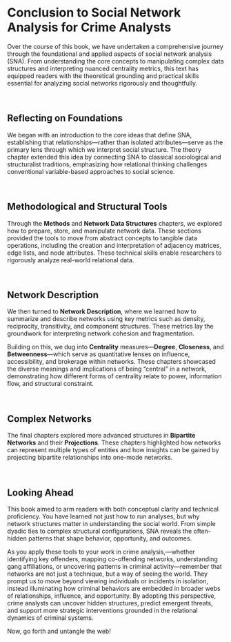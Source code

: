# Conclusion to Social Network Analysis for Crime Analysts {.unnumbered}

Over the course of this book, we have undertaken a comprehensive journey through the foundational and applied aspects of social network analysis (SNA). From understanding the core concepts to manipulating complex data structures and interpreting nuanced centrality metrics, this text has equipped readers with the theoretical grounding and practical skills essential for analyzing social networks rigorously and thoughtfully.

<br>

## Reflecting on Foundations

We began with an introduction to the core ideas that define SNA, establishing that relationships—rather than isolated attributes—serve as the primary lens through which we interpret social structure. The theory chapter extended this idea by connecting SNA to classical sociological and structuralist traditions, emphasizing how relational thinking challenges conventional variable-based approaches to social science.

<br>

## Methodological and Structural Tools

Through the **Methods** and **Network Data Structures** chapters, we explored how to prepare, store, and manipulate network data. These sections provided the tools to move from abstract concepts to tangible data operations, including the creation and interpretation of adjacency matrices, edge lists, and node attributes. These technical skills enable researchers to rigorously analyze real-world relational data.

<br>

## Network Description

We then turned to **Network Description**, where we learned how to summarize and describe networks using key metrics such as density, reciprocity, transitivity, and component structures. These metrics lay the groundwork for interpreting network cohesion and fragmentation.

Building on this, we dug into **Centrality** measures—**Degree**, **Closeness**, and **Betweenness**—which serve as quantitative lenses on influence, accessibility, and brokerage within networks. These chapters showcased the diverse meanings and implications of being "central" in a network, demonstrating how different forms of centrality relate to power, information flow, and structural constraint.

<br>

## Complex Networks

The final chapters explored more advanced structures in **Bipartite Networks** and their **Projections**. These chapters highlighted how networks can represent multiple types of entities and how insights can be gained by projecting bipartite relationships into one-mode networks.

<br>

## Looking Ahead

This book aimed to arm readers with both conceptual clarity and technical proficiency. You have learned not just how to run analyses, but why network structures matter in understanding the social world. From simple dyadic ties to complex structural configurations, SNA reveals the often-hidden patterns that shape behavior, opportunity, and outcomes.

As you apply these tools to your work in crime analysis,—whether identifying key offenders, mapping co-offending networks, understanding gang affiliations, or uncovering patterns in criminal activity—remember that networks are not just a technique, but a way of seeing the world. They prompt us to move beyond viewing individuals or incidents in isolation, instead illuminating how criminal behaviors are embedded in broader webs of relationships, influence, and opportunity. By adopting this perspective, crime analysts can uncover hidden structures, predict emergent threats, and support more strategic interventions grounded in the relational dynamics of criminal systems. 

Now, go forth and untangle the web!